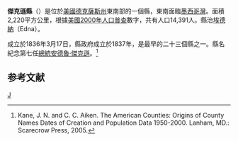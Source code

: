 {{Otheruses|傑克遜縣|subject=美國德克薩斯州的一個縣|other=同名的縣}}
<!--[[File:Map_of_Texas_highlighting_Jackson_County.svg|right]]-->
{{Infobox U.S. County|
 en county  = Jackson County|
 en state = Texas |
 county  = 傑克遜縣|
 state = 德克薩斯州 |
 seal = |
 map = Map of Texas highlighting Jackson County.svg|
 map size = 250|
 founded = [[1837|1837]]|
 seat = [[Edna,_Texas|Edna]] | 
 area_total_sq_mi =857 |
 area_land_sq_mi =829 |
 area_water_sq_mi =28 |
 area percentage = 3.21% |
 census yr = 2000|
 pop = 14391|
 density_km2 =7|
 web = www.co.jackson.tx.us|
|}}
'''傑克遜縣'''（{{lang-en|Jackson County}}）是位於[[美國|美國]][[德克薩斯州|德克薩斯州]]東南部的一個縣，東南面臨[[墨西哥灣|墨西哥灣]]。面積2,220平方公里，根據[[美國2000年人口普查|美國2000年人口普查]]數字，共有人口14,391人。縣治[[埃德納_(德克薩斯州)|埃德納]]（Edna）。

成立於1836年3月17日，縣政府成立於1837年，是最早的二十三個縣之一。縣名紀念第七任[[美國總統|總統]][[安德魯·傑克遜|安德魯·傑克遜]]。<ref>Kane, J. N. and C. C. Aiken. The American Counties: Origins of County Names Dates of Creation and Population Data 1950-2000. Lanham, MD.: Scarecrow Press, 2005.</ref>

==参考文献==
<div class="references-small">
<references />
</div>
{{德克萨斯州}}
{{texas-stub}}
[[Category:得克萨斯州行政区划|J]]